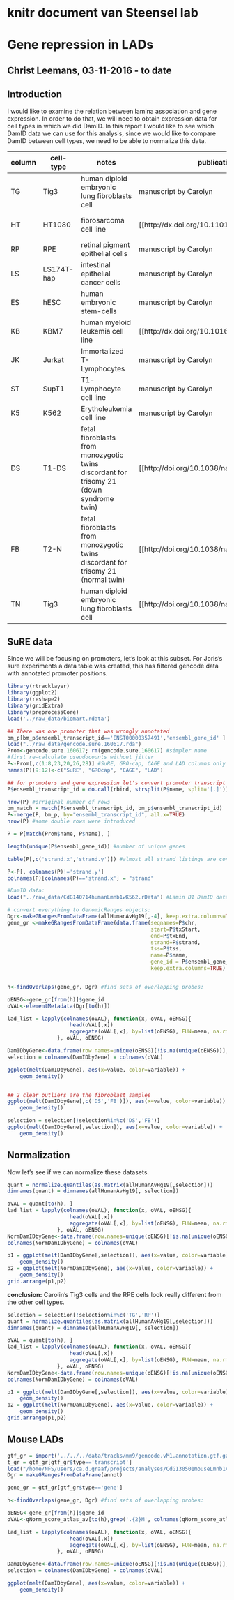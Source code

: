 # knitr document van Steensel lab

# Gene repression in LADs
## Christ Leemans, 03-11-2016 - to date

## Introduction
I would like to examine the relation between lamina association and gene expression. In order to do that, we will need to obtain expression data for cell types in which we did DamID. In this report I would like to see which DamID data we can use for this analysis, since we would like to compare DamID between cell types, we need to be able to normalize this data.


| column  | cell-type | notes | publication | platform |
| ------- | --------- | ----- | ----- | ----- |
| TG | Tig3 | human diploid embryonic lung fibroblasts cell | manuscript by Carolyn  | NimbleGen |
| HT | HT1080 | fibrosarcoma cell line | [[http://dx.doi.org/10.1101%2Fgr.141028.112|Meuleman et al. 2013]] | NimbleGen |
| RP | RPE | retinal pigment epithelial cells | manuscript by Carolyn | NimbleGen |
| LS | LS174T-hap | intestinal epithelial cancer cells | manuscript by Carolyn | NimbleGen |
| ES | hESC | human embryonic stem-cells | manuscript by Carolyn | NimbleGen |
| KB | KBM7 | human myeloid leukemia cell line | [[http://dx.doi.org/10.1016/j.cell.2015.08.040|Kind et al. 2015]]  | NimbleGen |
| JK | Jurkat | Immortalized T-Lymphocytes | manuscript by Carolyn | NimbleGen |
| ST | SupT1 | T1-Lymphocyte cell line | manuscript by Carolyn | NimbleGen |
| K5 | K562  | Erytholeukemia cell line | manuscript by Carolyn | NimbleGen |
| DS | T1-DS  | fetal fibroblasts from monozygotic twins discordant for trisomy 21 (down syndrome twin)  | [[http://doi.org/10.1038/nature13200|Letourneau et al. 2014]] | NimbleGen |
| FB | T2-N  | fetal fibroblasts from monozygotic twins discordant for trisomy 21 (normal twin) | [[http://doi.org/10.1038/nature13200|Letourneau et al. 2014]] | NimbleGen |
| TN | Tig3 | human diploid embryonic lung fibroblasts cell | [[http://doi.org/10.1038/nature06947|Guelen et. al 2008]] | Custom tilling array |

## SuRE data

Since we will be focusing on promoters, let's look at this subset. For Joris's sure experiments a data table was created, this has filtered gencode data with annotated promoter positions. 

```r
library(rtracklayer)
library(ggplot2)
library(reshape2)
library(gridExtra)
library(preprocessCore)
load('../raw_data/biomart.rdata')

## There was one promoter that was wrongly annotated
bm_p[bm_p$ensembl_transcript_id=='ENST00000357491','ensembl_gene_id' ] = 'ENSG00000196350'
load("../raw_data/gencode.sure.160617.rda")
Prom<-gencode.sure.160617; rm(gencode.sure.160617) #simpler name
#first re-calculate pseudocounts without jitter
P<-Prom[,c(1:8,23,20,26,28)] #SuRE, GRO-cap, CAGE and LAD columns only
names(P)[9:12]<-c("SuRE", "GROcap", "CAGE", "LAD")

## for promoters and gene expression let's convert promoter transcript id's to gene id's
P$ensembl_transcript_id = do.call(rbind, strsplit(P$name, split='[.]'))[,1]

nrow(P) #orriginal number of rows
bm_match = match(P$ensembl_transcript_id, bm_p$ensembl_transcript_id)
P<-merge(P, bm_p, by="ensembl_transcript_id", all.x=TRUE)
nrow(P) #some double rows were introduced

P = P[match(Prom$name, P$name), ]

length(unique(P$ensembl_gene_id)) #number of unique genes

table(P[,c('strand.x','strand.y')]) #almost all strand listings are consistent

P<-P[, colnames(P)!='strand.y']
colnames(P)[colnames(P)=='strand.x'] = "strand"

```


```r
#DamID data:
load("../raw_data/CdG140714humanLmnb1wK562.rData") #Lamin B1 DamID data compiled by Carolyn de Graaf

# convert everything to GenomicRanges objects:
Dgr<-makeGRangesFromDataFrame(allHumanAvHg19[,-4], keep.extra.columns=TRUE, starts.in.df.are.0based=TRUE) #same for tiling array DamID data
gene_gr <-makeGRangesFromDataFrame(data.frame(seqnames=P$chr,
                                              start=P$txStart,
                                              end=P$txEnd,
                                              strand=P$strand,
                                              tss=P$tss,
                                              name=P$name,
                                              gene_id = P$ensembl_gene_id),
                                              keep.extra.columns=TRUE)


h<-findOverlaps(gene_gr, Dgr) #find sets of overlapping probes:

oENSG<-gene_gr[from(h)]$gene_id
oVAL<-elementMetadata(Dgr[to(h)])

lad_list = lapply(colnames(oVAL), function(x, oVAL, oENSG){
                    head(oVAL[,x])
                    aggregate(oVAL[,x], by=list(oENSG), FUN=mean, na.rm=TRUE)$x
                }, oVAL, oENSG)

DamIDbyGene<-data.frame(row.names=unique(oENSG)[!is.na(unique(oENSG))], do.call(cbind, lad_list))
selection = colnames(DamIDbyGene) = colnames(oVAL)

ggplot(melt(DamIDbyGene), aes(x=value, color=variable)) +
    geom_density()


## 2 clear outliers are the fibroblast samples
ggplot(melt(DamIDbyGene[,c('DS','FB')]), aes(x=value, color=variable)) +
    geom_density()

selection = selection[!selection%in%c('DS','FB')]
ggplot(melt(DamIDbyGene[,selection]), aes(x=value, color=variable)) +
    geom_density()

```

## Normalization
Now let's see if we can normalize these datasets.

```r
quant = normalize.quantiles(as.matrix(allHumanAvHg19[,selection]))
dimnames(quant) = dimnames(allHumanAvHg19[, selection])

oVAL = quant[to(h), ]
lad_list = lapply(colnames(oVAL), function(x, oVAL, oENSG){
                    head(oVAL[,x])
                    aggregate(oVAL[,x], by=list(oENSG), FUN=mean, na.rm=TRUE)$x
                }, oVAL, oENSG)
NormDamIDbyGene<-data.frame(row.names=unique(oENSG)[!is.na(unique(oENSG))], do.call(cbind, lad_list))
colnames(NormDamIDbyGene) = colnames(oVAL)

p1 = ggplot(melt(DamIDbyGene[,selection]), aes(x=value, color=variable)) +
    geom_density()
p2 = ggplot(melt(NormDamIDbyGene), aes(x=value, color=variable)) +
    geom_density()
grid.arrange(p1,p2)
```
**conclusion:**
Carolin's Tig3 cells and the RPE cells look really different from the other cell types.


```r
selection = selection[!selection%in%c('TG','RP')]
quant = normalize.quantiles(as.matrix(allHumanAvHg19[,selection]))
dimnames(quant) = dimnames(allHumanAvHg19[, selection])

oVAL = quant[to(h), ]
lad_list = lapply(colnames(oVAL), function(x, oVAL, oENSG){
                    head(oVAL[,x])
                    aggregate(oVAL[,x], by=list(oENSG), FUN=mean, na.rm=TRUE)$x
                }, oVAL, oENSG)
NormDamIDbyGene<-data.frame(row.names=unique(oENSG)[!is.na(unique(oENSG))], do.call(cbind, lad_list))
colnames(NormDamIDbyGene) = colnames(oVAL)

p1 = ggplot(melt(DamIDbyGene[,selection]), aes(x=value, color=variable)) +
    geom_density()
p2 = ggplot(melt(NormDamIDbyGene), aes(x=value, color=variable)) +
    geom_density()
grid.arrange(p1,p2)

```


## Mouse LADs

```r
gtf_gr = import('../../../data/tracks/mm9/gencode.vM1.annotation.gtf.gz')
t_gr = gtf_gr[gtf_gr$type=='transcript']
load("/home/NFS/users/ca.d.graaf/projects/analyses/CdG130501mouseLmnb1Atlas/CdG140219mouseAtlas10CellType.rData")
Dgr = makeGRangesFromDataFrame(annot)

gene_gr = gtf_gr[gtf_gr$type=='gene']

h<-findOverlaps(gene_gr, Dgr) #find sets of overlapping probes:

oENSG<-gene_gr[from(h)]$gene_id
oVAL<-qNorm_score_atlas_av[to(h),grep('.{2}M', colnames(qNorm_score_atlas_av))]

lad_list = lapply(colnames(oVAL), function(x, oVAL, oENSG){
                    head(oVAL[,x])
                    aggregate(oVAL[,x], by=list(oENSG), FUN=mean, na.rm=TRUE)$x
                }, oVAL, oENSG)

DamIDbyGene<-data.frame(row.names=unique(oENSG)[!is.na(unique(oENSG))], do.call(cbind, lad_list))
selection = colnames(DamIDbyGene) = colnames(oVAL)

ggplot(melt(DamIDbyGene), aes(x=value, color=variable)) +
    geom_density()

```

